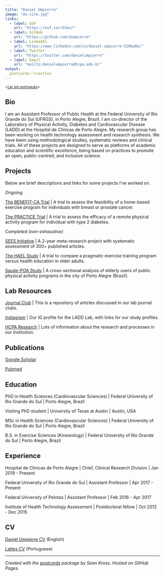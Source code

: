 ```yaml
---
title: "Daniel Umpierre"
image: "du-site.jpg"
links:
  - label: OSF
    url: "https://osf.io/r53ev/"
  - label: GitHub
    url: "https://github.com/dumpierre"
  - label: LinkedIn
    url: "https://www.linkedin.com/in/daniel-umpierre-520ba6b/"
  - label: Twitter
    url: "https://twitter.com/danielumpierre" 
  - label: Email
    url: "mailto:danielumpierre@hcpa.edu.br"
output:
  postcards::trestles
---
```


^\<[Ler em português](../br)\>^

## Bio

I am an Assistant Professor of Public Health at the Federal University of Rio Grande do Sul (UFRGS), in Porto Alegre, Brazil. I am co-director of the Laboratory of Physical Activity, Diabetes and Cardiovascular Disease (LADD) at the Hospital de Clínicas de Porto Alegre. My research group has been working on health technology assessment and research synthesis. We have been using methodological studies, systematic reviews and clinical trials. All of these projects are designed to serve as platforms of academic education and scientific excellence, being based on practices to promote an open, public-centred, and inclusive science.

## Projects

Below are brief descriptions and links for some projects I've worked on.

*Ongoing*

[The BENEFIT-CA Trial](https://osf.io/gw2x6/) \| A trial to assess the feasibility of a home-based exercise program for individuals with breast or prostate cancer.

[The PRACTICE Trial](https://osf.io/npxdw/) \| A trial to assess the efficacy of a remote physical activity program for individual with type 2 diabetes.

*Completed (non-exhaustive)*

[SEES Initiative](https://sees-initiative.org/) \| A 2-year meta-research project with systematic assessment of 300+ published articles.

[The HAEL Study](https://osf.io/56wrv/) \| A trial to compare a pragmatic exercise training program versus health education in older adults.

[Saude-POA Study](https://osf.io/q4r69/) \| A cross-sectional analysis of elderly users of public physical activity programs in the city of Porto Alegre (Brazil).

## Lab Resources

[Journal Club](https://osf.io/75bna/) \| This is a repository of articles discussed in our lab journal clubs.

[Instagram](https://www.instagram.com/ladd.hcpa/) \| Our IG profile for the LADD Lab, with links for our study profiles.

[HCPA Research](https://www.hcpa.edu.br/pesquisa) \| Lots of information about the research and processes in our institution.

## Publications

[Google Scholar](https://scholar.google.com.br/citations?user=1vl98BgAAAAJ)

[Pubmed](https://pubmed.ncbi.nlm.nih.gov/?term=umpierre+d%5Bauthor%5D+not+1989%5Bdp%5D)

## Education

PhD in Health Sciences (Cardiovascular Sciences) \| Federal University of Rio Grande do Sul \| Porto Alegre, Brazil

Visiting PhD student \| University of Texas at Austin \| Austin, USA

MSc in Health Sciences (Cardiovascular Sciences) \| Federal University of Rio Grande do Sul \| Porto Alegre, Brazil

B.S. in Exercise Sciences (Kinesiology) \| Federal University of Rio Grande do Sul \| Porto Alegre, Brazil

## Experience

Hospital de Clínicas de Porto Alegre \| Chief, Clinical Research Division \| Jan 2019 - Present

Federal University of Rio Grande do Sul \| Assistant Professor \| Apr 2017 - Present

Federal University of Pelotas \| Assistant Professor \| Feb 2016 - Apr 2017

Institute of Health Technology Assessment \| Postdoctoral fellow \| Oct 2012 - Dec 2015

## CV

[Daniel Umpierre CV](https://github.com/dumpierre/website/raw/main/CV-DanielUmpierre.pdf) (English)

[Lattes CV](http://lattes.cnpq.br/7262168077244929) (Portuguese)

------------------------------------------------------------------------

*Created with the [postcards](https://github.com/seankross/postcards) package by Sean Kross. Hosted on GitHub Pages.*
